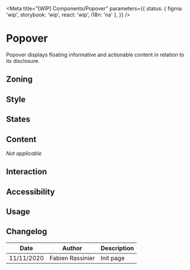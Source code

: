 
<Meta
	title="[WIP] Components/Popover"
	parameters={{
		status: { figma: 'wip', storybook: 'wip', react: 'wip', i18n: 'na' },
	}}
/>

# Popover

Popover displays floating informative and actionable content in relation to its disclosure.

## Zoning

## Style

<Canvas>
	<Story height="12rem" story={Stories.DefaultStory} />
</Canvas>

<Canvas>
	<Story height="12rem" story={Stories.WithFunctionAsChildren} />
</Canvas>

## States

## Content

_Not applicable_

## Interaction

## Accessibility

## Usage

## Changelog

| Date       | Author           | Description |
| ---------- | ---------------- | ----------- |
| 11/11/2020 | Fabien Rassinier | Init page   |
